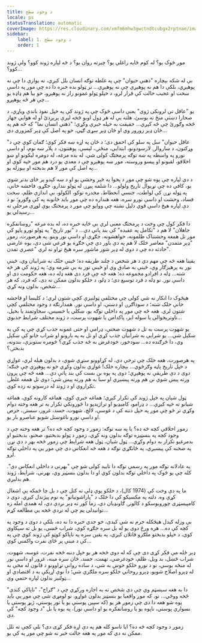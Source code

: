 ```yaml
---
title: د وجود سطح
locale: ps
statusTranslation: automatic
coverImage: https://res.cloudinary.com/xmfm6mhw3gwctndtcubgx2rptnae/image/upload/v1740468922/small_cover_tratado_de_psicologia_revolucionaria_a4c0dca4e0.webp
sidebar:
    label: 1. د وجود سطح
    order: 1
---
```

موږ څوک یو؟ له کوم ځایه راغلي یو؟ چیرته روان یو؟ د څه لپاره ژوند کوو؟ ولې ژوند کوو؟...

بې له شکه بېچاره "ذهني حیوان" چې په غلطه توګه انسان بلل کېږي، نه یوازې دا چې نه پوهېږي، بلکې دا هم نه پوهېږي چې نه پوهېږي... تر ټولو بده خبره دا ده چې موږ په داسې سخت او عجیب حالت کې قرار لرو، د خپلو ټولو غمونو راز نه پوهېږو، خو بیا هم ډاډه یو چې هر څه پوهېږو...

یو "عاقل تي لرونکی ژوی" یعنې داسې څوک چې په ژوند کې په خپل نفوذ باندې وياړي، د صحارا دښتې منځ ته یوسئ، هلته یې له هر ډول اوبو څخه لیرې پرېږدئ او له هوايي جهاز څخه وګورئ چې څه کېږي... حقیقت به خپله خبرې وکړي؛ "ذهني انسان نما" که څه هم په ځان ډېر زورور وي او ځان ډېر سړی ګڼي، خو په اصل کې ډېر کمزوری دی...

"عاقل حیوان" سل په سلو کې احمق دی؛ د ځان په اړه ښه فکر کوي؛ ګمان کوي چې د وړکتون، د ښاروالۍ لارښودونو، ابتدايي، منځنۍ، لېسې، پوهنتون، د پلار ښه نوم، او داسې نورو په واسطه په ښه توګه پرمختګ کولی شي. له بده مرغه، له دومره لیکونو او ښو اخلاقو، لقبونو او پیسو وروسته، موږ ښه پوهېږو چې د معدې یو درد هم موږ خپه کوي او په اصل کې موږ لا هم بدبخته او بېوزله یو...

د دې لپاره چې پوه شو چې موږ د پخوا په څېر وحشي یو او د ښه کېدو پر ځای بدتر شوي یو، کافي ده چې نړیوال تاریخ ولولو... دا شلمه پېړۍ له ټولو نندارو، جګړو، فاحشه خانې، په ټوله نړۍ کې لواطت، جنسي انحطاط، مخدره توکو، الکولو، بې اندازې ظلم، سخت فساد، وحشت او داسې نورو سره، هغه هنداره ده چې موږ باید ځانونه په کې وګورو؛ نو د دې لپاره هیڅ داسې قوي دلیل نشته چې ووایو چې موږ د پرمختګ یوې لوړې مرحلې ته رسېدلي یو...

دا فکر کول چې وخت د پرمختګ معنی لري بې ځایه خبره ده، له بده مرغه "روښانفکره جاهلان" لا هم د "تکامل په عقیده" کې بند پاتې دي... د "تور تاریخ" په ټولو تورو پاڼو کې موږ تل همغه وحشتناک ظلمونه، خواهشونه، جګړې او داسې نور وینو. په هرصورت، زموږ "ډېر متمدن" معاصر خلک لا هم په دې باور دي چې جګړه یو فرعي شی دی، یوه عارضي حادثه ده چې د دوی له ډېر شور ماشور سره هیڅ تړاو نه لري "عصري تمدن".

یقینا هغه څه چې مهم دي د هر شخص د چلند طریقه ده؛ ځینې خلک به شرابیان وي، ځینې نور به پرهیزګار وي، ځینې به صادق وي او ځینې نور به بې شرمه وي؛ په ژوند کې هر څه شته... ډله د افرادو مجموعه ده؛ هغه څه چې فرد دی هغه ډله ده، هغه حکومت دی او داسې نور. نو ډله د فرد توسیع دی؛ د ډلو، د خلکو بدلون ممکن نه دی، که فرد، که هر شخص، بدلون ونه کړي...

هیڅوک دا انکار نه شي کولی چې مختلفې ټولنیزې کچې شتون لري؛ د کلیسا او فاحشه خانې خلک شته؛ د سوداګرۍ او دښتې، او داسې نور. همدارنګه د وجود مختلفې کچې شتون لري. هغه څه چې موږ په داخلي توګه یو، ښکلي یا خسیس، سخاوتمند یا بخیل، تاوتریخوالي یا سوله ایز، پاکدامن یا شهوت پرست، د ژوند مختلف شرایط جذبوي...

یو شهوت پرست به تل د شهوت صحنې، ډرامې او حتی غمونه جذب کړي چې په کې به ښکېل شي... یو شرابي به شرابیان جذب کړي او تل به په بارونو او شراب خانو کې ښکېل وي، دا څرګنده ده... سودخور، خودغرض به څه جذب کړي؟ څومره ستونزې، بندونه، بدبختۍ؟

په هرصورت، هغه خلک چې ترخې دي، له کړاوونو ستړي شوي، د بدلون هیله لري، غواړي د خپل تاریخ پاڼه وګرځوي... بېچاره خلک! غواړي بدلون وکړي خو نه پوهېږي چې څنګه؛ دوی د دې طریقې نه پوهېږي؛ دوی په یوه بن بست کې بند پاتې دي... هغه څه چې پرون ورته پیښ شوي نن هم ورته پیښیږي او سبا به هم ورته پیښ شي؛ دوی تل همغه غلطۍ تکراروي او د ژوند له درسونو نه زده کوي.

ټول شیان په خپل ژوند کې تکرار کیږي؛ هماغه خبرې کوي، هماغه کارونه کوي، هماغه شیانو ته خپه کیږي... د ډرامو، کامیډیو او تراژیدیو دا ځورونکي تکرار به تر هغه وخته دوام وکړي تر څو چې موږ په خپل دننه کې د غوسې، لالچ، شهوت، حسد، غرور، سستۍ، حرص او داسې نورو ناغوښتل شویو عناصرو بار یو.

زموږ اخلاقي کچه څه ده؟ یا په ښه توګه: زموږ د وجود کچه څه ده؟ تر هغه وخته چې د وجود کچه په بنسټیزه توګه بدلون ونه کړي، زموږ د ټولو بدبختیو، صحنو، بدبختیو او بدمرغیو تکرار به دوام وکړي... ټول شیان، ټول هغه شرایط چې زموږ څخه بهر د دې نړۍ په صحنه کې پیښیږي، په ځانګړي توګه د هغه څه انعکاس دی چې موږ یې په داخلي توګه لرو.

په عادلانه توګه موږ په رسمي توګه دا تایید کولی شو چې "بهرنی د داخلي انعکاس دی". کله چې یو څوک په داخلي توګه بدلون کوي او دا بدلون بنسټیز وي، بهرنی، شرایط، ژوند هم بدلیږي.

ما په دې وخت کې (1974 کال)، د خلکو یوې ډلې ته کتل چې د بل چا ځمکه یې اشغال کړې وه. دلته په مکسیکو کې دا خلک د "پاراشوتیانو" په نوم پیژندل کیږي. دوی د کامپیسټری چوروبوسکو د کالونۍ ګاونډیان دي، زما کور ته ډېر نږدې دي، له همدې امله زه توانیدلی یم چې له نږدې څخه یې مطالعه کړم...

بې وزله کیدل هیڅکله جرم نه شي کیدی، خو جدي خبره دا نه ده، بلکې د دوی د وجود په کچه کې ده... هره ورځ دوی یو له بل سره جګړه کوي، شراب څښي، یو بل ته سپکاوی کوي، د خپلو بدبختو ملګرو قاتلان کیږي، په یقین سره په ناپاکو کوټو کې ژوند کوي چې په کې د مینې پر ځای نفرت واکمني کوي...

ډېر ځله مې فکر کړی دی چې که له دوی څخه هر یو خپل دننه څخه نفرت، غوسه، شهوت، شراب څښل، بد ویل، ظلم، خودغرضي، تهمت، حسد، ځان سره مینه، غرور او داسې نور له منځه یوسي، نو د نورو خلکو خوښ به شي، د ساده رواني تړاوونو د قانون له مخې به له ډېرو اصلاح شویو، ډېرو روحاني خلکو سره ملګري شي؛ دا نوې اړیکې به د اقتصادي او ټولنیز بدلون لپاره حتمي وي...

دا به هغه سیسټم وي چې دې شخص ته به اجازه ورکړي چې د "ګراج"، "ناپاکې کندې" څخه ووځي... نو، که موږ واقعیا یو بنسټیز بدلون غواړو، نو لومړی شی چې موږ یې باید پوه شو هغه دا دی چې زموږ هر یو (که سپین پوستي یو یا تور پوستي، ژیړ پوستي یا نسواري پوستي، ناپوه یو یا روښانفکره یو او داسې نور)، په یوه یا بل "د وجود کچه" کې دی.

زموږ د وجود کچه څه ده؟ ایا تاسو کله هم په دې اړه فکر کړی دی؟ بلې کچې ته تلل ممکن نه دي که موږ په هغه حالت خبر نه شو چې موږ په کې یو.

